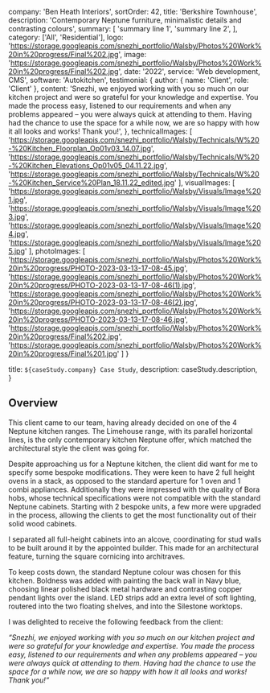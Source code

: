 
  company: 'Ben Heath Interiors',
  sortOrder: 42,
  title: 'Berkshire Townhouse',
  description:
    'Contemporary Neptune furniture, minimalistic details and contrasting colours',
  summary: [
    'summary line 1',
    'summary line 2',
  ],
  category: ['All', 'Residential'],
  logo: 'https://storage.googleapis.com/snezhi_portfolio/Walsby/Photos%20Work%20in%20progress/Final%202.jpg',
  image: 'https://storage.googleapis.com/snezhi_portfolio/Walsby/Photos%20Work%20in%20progress/Final%202.jpg',
  date: '2022',
  service: 'Web development, CMS',
  software: 'Autokitchen',
  testimonial: {
    author: { name: 'Client', role: 'Client' },
    content:
      'Snezhi, we enjoyed working with you so much on our kitchen project and were so grateful for your knowledge and expertise. You made the process easy, listened to our requirements and when any problems appeared – you were always quick at attending to them. Having had the chance to use the space for a while now, we are so happy with how it all looks and works! Thank you!',
  },
  technicalImages: [
    'https://storage.googleapis.com/snezhi_portfolio/Walsby/Technicals/W%20-%20Kitchen_Floorplan_Op01v03_14.07.jpg',
    'https://storage.googleapis.com/snezhi_portfolio/Walsby/Technicals/W%20-%20Kitchen_Elevations_Op01v05_04.11.22.jpg',
    'https://storage.googleapis.com/snezhi_portfolio/Walsby/Technicals/W%20-%20Kitchen_Service%20Plan_18.11.22_edited.jpg'
  ],
  visualImages: [
    'https://storage.googleapis.com/snezhi_portfolio/Walsby/Visuals/Image%201.jpg',
    'https://storage.googleapis.com/snezhi_portfolio/Walsby/Visuals/Image%203.jpg',
    'https://storage.googleapis.com/snezhi_portfolio/Walsby/Visuals/Image%204.jpg',
    'https://storage.googleapis.com/snezhi_portfolio/Walsby/Visuals/Image%205.jpg'
  ],
  photoImages: [
    'https://storage.googleapis.com/snezhi_portfolio/Walsby/Photos%20Work%20in%20progress/PHOTO-2023-03-13-17-08-45.jpg',
    'https://storage.googleapis.com/snezhi_portfolio/Walsby/Photos%20Work%20in%20progress/PHOTO-2023-03-13-17-08-46(1).jpg',
    'https://storage.googleapis.com/snezhi_portfolio/Walsby/Photos%20Work%20in%20progress/PHOTO-2023-03-13-17-08-46(2).jpg',
    'https://storage.googleapis.com/snezhi_portfolio/Walsby/Photos%20Work%20in%20progress/PHOTO-2023-03-13-17-08-46.jpg',
    'https://storage.googleapis.com/snezhi_portfolio/Walsby/Photos%20Work%20in%20progress/Final%202.jpg',
    'https://storage.googleapis.com/snezhi_portfolio/Walsby/Photos%20Work%20in%20progress/Final%201.jpg'
  ]
}

  title: `${caseStudy.company} Case Study`,
  description: caseStudy.description,
}

## Overview

This client came to our team, having already decided on one of the 4 Neptune kitchen ranges. The Limehouse range, with its parallel horizontal lines, is the only contemporary kitchen Neptune offer, which matched the architectural style the client was going for.

Despite approaching us for a Neptune kitchen, the client did want for me to specify some bespoke modifications. They were keen to have 2 full height ovens in a stack, as opposed to the standard aperture for 1 oven and 1 combi appliances. Additionally they were impressed with the quality of Bora hobs, whose technical specifications were not compatible with the standard Neptune cabinets. Starting with 2 bespoke units, a few more were upgraded in the process, allowing the clients to get the most functionality out of their solid wood cabinets. 

I separated all full-height cabinets into an alcove, coordinating for stud walls to be built around it by the appointed builder. This made for an architectural feature, turning the square cornicing into architraves. 

To keep costs down, the standard Neptune colour was chosen for this kitchen. Boldness was added with painting the back wall in Navy blue, choosing linear polished black metal hardware and contrasting copper pendant lights over the island. LED strips add an extra level of soft lighting, routered into the two floating shelves, and into the Silestone worktops. 

I was delighted to receive the following feedback from the client:

*“Snezhi, we enjoyed working with you so much on our kitchen project and were so grateful for your knowledge and expertise. You made the process easy, listened to our requirements and when any problems appeared – you were always quick at attending to them. 
Having had the chance to use the space for a while now, we are so happy with how it all looks and works! Thank you!”*


